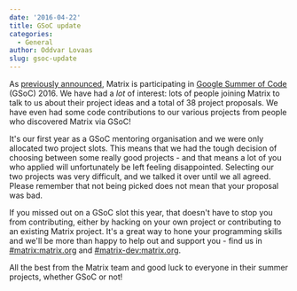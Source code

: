 ```yaml
---
date: '2016-04-22'
title: GSoC update
categories:
  - General
author: Oddvar Lovaas
slug: gsoc-update
---
```


As <a href="/blog/2016/03/08/matrix-in-google-summer-of-code/">previously announced</a>, Matrix is participating in <a href="https://summerofcode.withgoogle.com/">Google Summer of Code</a> (GSoC) 2016. We have had a <em>lot</em> of interest: lots of people joining Matrix to talk to us about their project ideas and a total of 38 project proposals. We have even had some code contributions to our various projects from people who discovered Matrix via GSoC! 

It's our first year as a GSoC mentoring organisation and we were only allocated two project slots. This means that we had the tough decision of choosing between some really good projects - and that means a lot of you who applied will unfortunately be left feeling disappointed. Selecting our two projects was very difficult, and we talked it over until we all agreed. Please remember that not being picked does not mean that your proposal was bad.

If you missed out on a GSoC slot this year, that doesn't have to stop you from contributing, either by hacking on your own project or contributing to an existing Matrix project. It's a great way to hone your programming skills and we'll be more than happy to help out and support you - find us in <a href="https://vector.im/beta/#/room/#matrix:matrix.org">#matrix:matrix.org</a> and <a href="https://vector.im/beta/#/room/#matrix-dev:matrix.org">#matrix-dev:matrix.org</a>.

All the best from the Matrix team and good luck to everyone in their summer projects, whether GSoC or not!